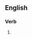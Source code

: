 ==English==

===Verb===
{{head|en|verb form}}

# {{present participle of|politicise|lang=en|nocat=1}}